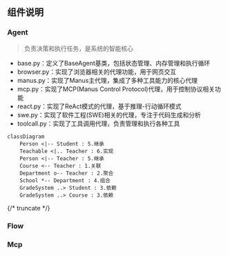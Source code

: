 ## 组件说明

### Agent
> 负责决策和执行任务，是系统的智能核心
- base.py：定义了BaseAgent基类，包括状态管理、内存管理和执行循环
- browser.py：实现了浏览器相关的代理功能，用于网页交互
- manus.py：实现了Manus主代理，集成了多种工具能力的核心代理
- mcp.py：实现了MCP(Manus Control Protocol)代理，用于控制协议相关功能
- react.py：实现了ReAct模式的代理，基于推理-行动循环模式
- swe.py：实现了软件工程(SWE)相关的代理，专注于代码生成和分析
- toolcall.py：实现了工具调用代理，负责管理和执行各种工具

```mermaid
classDiagram
    Person <|-- Student : 5.继承
    Teachable <|.. Teacher : 6.实现
    Person <|-- Teacher : 5.继承
    Course <-- Teacher : 1.关联
    Department o-- Teacher : 2.聚合
    School *-- Department : 4.组合
    GradeSystem ..> Student : 3.依赖
    GradeSystem ..> Course : 3.依赖
```
{/* truncate */}
### Flow

### Mcp

